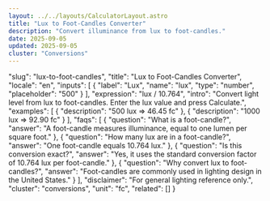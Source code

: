 ```yaml
---
layout: ../../layouts/CalculatorLayout.astro
title: "Lux to Foot-Candles Converter"
description: "Convert illuminance from lux to foot-candles."
date: 2025-09-05
updated: 2025-09-05
cluster: "Conversions"
---
```


  "slug": "lux-to-foot-candles",
  "title": "Lux to Foot-Candles Converter",
  "locale": "en",
  "inputs": [
    { "label": "Lux", "name": "lux", "type": "number", "placeholder": "500" }
  ],
  "expression": "lux / 10.764",
  "intro": "Convert light level from lux to foot-candles. Enter the lux value and press Calculate.",
  "examples": [
    { "description": "500 lux ⇒ 46.45 fc" },
    { "description": "1000 lux ⇒ 92.90 fc" }
  ],
  "faqs": [
    { "question": "What is a foot-candle?", "answer": "A foot-candle measures illuminance, equal to one lumen per square foot." },
    { "question": "How many lux are in a foot-candle?", "answer": "One foot-candle equals 10.764 lux." },
    { "question": "Is this conversion exact?", "answer": "Yes, it uses the standard conversion factor of 10.764 lux per foot-candle." },
    { "question": "Why convert lux to foot-candles?", "answer": "Foot-candles are commonly used in lighting design in the United States." }
  ],
  "disclaimer": "For general lighting reference only.",
  "cluster": "conversions",
  "unit": "fc",
  "related": []
}

<Calculator schema={schema} />

